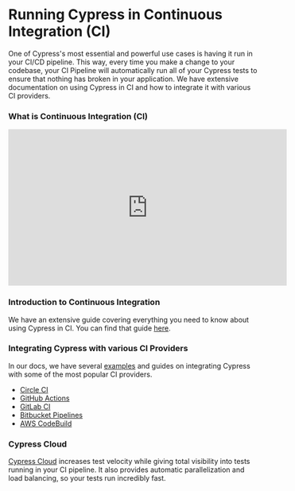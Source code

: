 # Running Cypress in Continuous Integration (CI)

One of Cypress's most essential and powerful use cases is having it run in your CI/CD pipeline. This way, every time you make a change to your codebase, your CI Pipeline will automatically run all of your Cypress tests to ensure that nothing has broken in your application. We have extensive documentation on using Cypress in CI and how to integrate it with various CI providers.

### What is Continuous Integration (CI)

<iframe
  width="560"
  height="315"
  src="https://www.youtube.com/embed/USX6AntcPyg"
  title="YouTube video player"
  frameBorder="0"
  allow="accelerometer; autoplay; clipboard-write; encrypted-media; gyroscope; picture-in-picture"
  allowFullScreen
></iframe>

### Introduction to Continuous Integration

We have an extensive guide covering everything you need to know about using Cypress in CI. You can find that guide [here](https://docs.cypress.io/guides/continuous-integration/introduction).

### Integrating Cypress with various CI Providers

In our docs, we have several [examples](https://docs.cypress.io/guides/continuous-integration/ci-provider-examples) and guides on integrating Cypress with some of the most popular CI providers.

- [Circle CI](https://docs.cypress.io/guides/continuous-integration/circleci)
- [GitHub Actions](https://docs.cypress.io/guides/continuous-integration/github-actions)
- [GitLab CI](https://docs.cypress.io/guides/continuous-integration/gitlab-ci)
- [Bitbucket Pipelines](https://docs.cypress.io/guides/continuous-integration/bitbucket-pipelines)
- [AWS CodeBuild](https://docs.cypress.io/guides/continuous-integration/aws-codebuild)

### Cypress Cloud

[Cypress Cloud](https://www.cypress.io/cloud/) increases test velocity while giving total visibility into tests running in your CI pipeline. It also provides automatic parallelization and load balancing, so your tests run incredibly fast.
